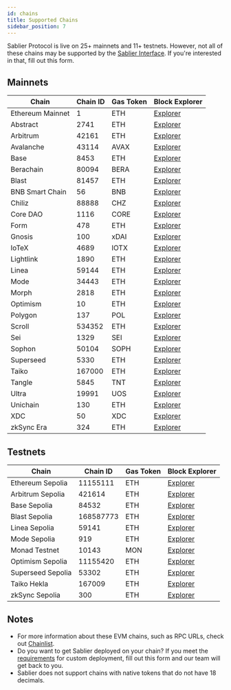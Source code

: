 ```yaml
---
id: chains
title: Supported Chains
sidebar_position: 7
---
```



Sablier Protocol is live on 25+ mainnets and 11+ testnets. However, not all of these chains may be supported by the
[Sablier Interface](https://app.sablier.com/). If you're interested in that, fill out <Link href={Links.Forms.CALL}>this form</Link>.

## Mainnets

| Chain            | Chain ID | Gas Token | Block Explorer                               |
| ---------------- | -------- | --------- | -------------------------------------------- |
| Ethereum Mainnet | 1        | ETH       | [Explorer](https://etherscan.io)             |
| Abstract         | 2741     | ETH       | [Explorer](https://abscan.org/)              |
| Arbitrum         | 42161    | ETH       | [Explorer](https://arbiscan.io)              |
| Avalanche        | 43114    | AVAX      | [Explorer](https://snowtrace.io)             |
| Base             | 8453     | ETH       | [Explorer](https://basescan.org)             |
| Berachain        | 80094    | BERA      | [Explorer](https://berascan.com/)            |
| Blast            | 81457    | ETH       | [Explorer](https://blastscan.io)             |
| BNB Smart Chain  | 56       | BNB       | [Explorer](https://bscscan.com)              |
| Chiliz           | 88888    | CHZ       | [Explorer](https://chiliscan.com/)           |
| Core DAO         | 1116     | CORE      | [Explorer](https://scan.coredao.org/)        |
| Form             | 478      | ETH       | [Explorer](https://explorer.form.network/)   |
| Gnosis           | 100      | xDAI      | [Explorer](https://gnosisscan.io)            |
| IoTeX            | 4689     | IOTX      | [Explorer](https://iotexscan.io)             |
| Lightlink        | 1890     | ETH       | [Explorer](https://phoenix.lightlink.io)     |
| Linea            | 59144    | ETH       | [Explorer](https://lineascan.build)          |
| Mode             | 34443    | ETH       | [Explorer](https://explorer.mode.network)    |
| Morph            | 2818     | ETH       | [Explorer](https://explorer.morphl2.io)      |
| Optimism         | 10       | ETH       | [Explorer](https://optimistic.etherscan.io/) |
| Polygon          | 137      | POL       | [Explorer](https://polygonscan.com)          |
| Scroll           | 534352   | ETH       | [Explorer](https://scrollscan.com)           |
| Sei              | 1329     | SEI       | [Explorer](https://seitrace.com/)            |
| Sophon           | 50104    | SOPH      | [Explorer](https://sophscan.xyz/)            |
| Superseed        | 5330     | ETH       | [Explorer](https://explorer.superseed.xyz/)  |
| Taiko            | 167000   | ETH       | [Explorer](https://taikoscan.io/)            |
| Tangle           | 5845     | TNT       | [Explorer](https://explorer.tangle.tools/)   |
| Ultra            | 19991    | UOS       | [Explorer](https://evmexplorer.ultra.io/)    |
| Unichain         | 130      | ETH       | [Explorer](https://uniscan.xyz)              |
| XDC              | 50       | XDC       | [Explorer](https://xdcscan.com/)             |
| zkSync Era       | 324      | ETH       | [Explorer](https://era.zksync.network/)      |

## Testnets

| Chain             | Chain ID  | Gas Token | Block Explorer                                      |
| ----------------- | --------- | --------- | --------------------------------------------------- |
| Ethereum Sepolia  | 11155111  | ETH       | [Explorer](https://sepolia.etherscan.io)            |
| Arbitrum Sepolia  | 421614    | ETH       | [Explorer](https://sepolia.arbiscan.io)             |
| Base Sepolia      | 84532     | ETH       | [Explorer](https://sepolia.basescan.org)            |
| Blast Sepolia     | 168587773 | ETH       | [Explorer](https://sepolia.blastscan.io/)           |
| Linea Sepolia     | 59141     | ETH       | [Explorer](https://sepolia.lineascan.build/)        |
| Mode Sepolia      | 919       | ETH       | [Explorer](https://sepolia.explorer.mode.network/)  |
| Monad Testnet     | 10143     | MON       | [Explorer](https://testnet.monadexplorer.com/)      |
| Optimism Sepolia  | 11155420  | ETH       | [Explorer](https://sepolia-optimism.etherscan.io)   |
| Superseed Sepolia | 53302     | ETH       | [Explorer](https://sepolia-explorer.superseed.xyz/) |
| Taiko Hekla       | 167009    | ETH       | [Explorer](https://hekla.taikoexplorer.com/)        |
| zkSync Sepolia    | 300       | ETH       | [Explorer](https://sepolia-era.zksync.network/)     |

## Notes

- For more information about these EVM chains, such as RPC URLs, check out [Chainlist](https://chainlist.org).
- Do you want to get Sablier deployed on your chain? If you meet the [requirements](/guides/custom-deployments#requirements)
  for custom deployment, fill out <Link href={Links.Forms.CHAINS}>this form</Link> and our team will get back to you.
- Sablier does not support chains with native tokens that do not have 18 decimals.
